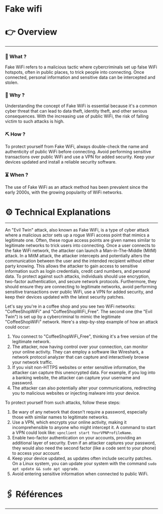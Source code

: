# Fake wifi


# 👉 Overview

---

### 👀 What ?

Fake WiFi refers to a malicious tactic where cybercriminals set up false WiFi hotspots, often in public places, to trick people into connecting. Once connected, personal information and sensitive data can be intercepted and stolen.


### 🧐 Why ?

Understanding the concept of Fake WiFi is essential because it's a common cyber threat that can lead to data theft, identity theft, and other serious consequences. With the increasing use of public WiFi, the risk of falling victim to such attacks is high.


### ⛏️ How ?

To protect yourself from Fake WiFi, always double-check the name and authenticity of public WiFi before connecting. Avoid performing sensitive transactions over public WiFi and use a VPN for added security. Keep your devices updated and install a reliable security software.


### ⏳ When ?

The use of Fake WiFi as an attack method has been prevalent since the early 2000s, with the growing popularity of WiFi networks.


# ⚙️ Technical Explanations

---

An "Evil Twin" attack, also known as Fake WiFi, is a type of cyber attack where a malicious actor sets up a rogue WiFi access point that mimics a legitimate one. Often, these rogue access points are given names similar to legitimate networks to trick users into connecting. Once a user connects to the fake WiFi network, the attacker can launch a Man-in-The-Middle (MitM) attack. In a MitM attack, the attacker intercepts and potentially alters the communication between the user and the intended recipient without either party knowing. This allows the attacker to gain access to sensitive information such as login credentials, credit card numbers, and personal data. To protect against such attacks, individuals should use encryption, two-factor authentication, and secure network protocols. Furthermore, they should ensure they are connecting to legitimate networks, avoid performing sensitive transactions over public WiFi, use a VPN for added security, and keep their devices updated with the latest security patches.

Let's say you're in a coffee shop and you see two WiFi networks: "CoffeeShopWiFi" and "CoffeeShopWiFi_Free". The second one (the "Evil Twin") is set up by a cybercriminal to mimic the legitimate "CoffeeShopWiFi" network. Here's a step-by-step example of how an attack could occur:

1. You connect to "CoffeeShopWiFi_Free", thinking it's a free version of the legitimate network.
2. The attacker, now having control over your connection, can monitor your online activity. They can employ a software like Wireshark, a network protocol analyzer that can capture and interactively browse your network traffic.
3. If you visit non-HTTPS websites or enter sensitive information, the attacker can capture this unencrypted data. For example, if you log into a banking website, the attacker can capture your username and password.
4. The attacker can also potentially alter your communications, redirecting you to malicious websites or injecting malware into your device.

To protect yourself from such attacks, follow these steps:

1. Be wary of any network that doesn't require a password, especially those with similar names to legitimate networks.
2. Use a VPN, which encrypts your online activity, making it incomprehensible to anyone who might intercept it. A command to start a VPN could look like: `vpnclient start YourVPNProfileName`.
3. Enable two-factor authentication on your accounts, providing an additional layer of security. Even if an attacker captures your password, they would also need the second factor (like a code sent to your phone) to access your account.
4. Keep your device updated, as updates often include security patches. On a Linux system, you can update your system with the command `sudo apt update && sudo apt upgrade`.
5. Avoid entering sensitive information when connected to public WiFi.

# 🖇️ Références

---
